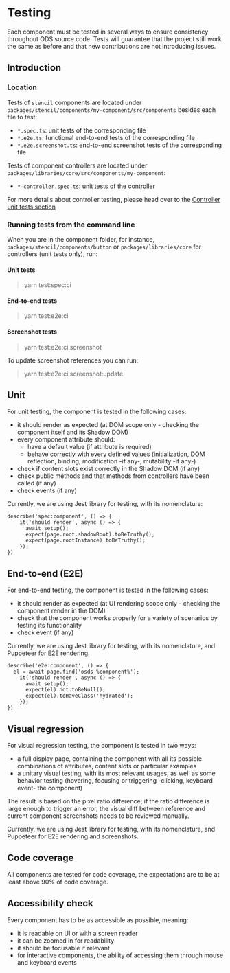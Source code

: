 # Testing

Each component must be tested in several ways to ensure consistency throughout ODS source code.
Tests will guarantee that the project still work the same as before and that new contributions are not introducing
issues.

## Introduction

### Location

Tests of `stencil` components are located under `packages/stencil/components/my-component/src/components` besides each
file to test:

- `*.spec.ts`: unit tests of the corresponding file
- `*.e2e.ts`: functional end-to-end tests of the corresponding file
- `*.e2e.screenshot.ts`: end-to-end screenshot tests of the corresponding file

Tests of component controllers are located under `packages/libraries/core/src/components/my-component`:

- `*-controller.spec.ts`: unit tests of the controller

For more details about controller testing, please head over to the [Controller unit tests section](?path=/story/contributing-how-to-s-create-a-controller--page#controller-testing)

### Running tests from the command line

When you are in the component folder, for instance, `packages/stencil/components/button` or `packages/libraries/core` for controllers (unit tests only), run:

#### Unit tests

> yarn test:spec:ci

#### End-to-end tests

> yarn test:e2e:ci

#### Screenshot tests

> yarn test:e2e:ci:screenshot

To update screenshot references you can run:
> yarn test:e2e:ci:screenshot:update

## Unit

For unit testing, the component is tested in the following cases:

* it should render as expected (at DOM scope only - checking the component itself and its Shadow DOM)
* every component attribute should:
  * have a default value (if attribute is required)
  * behave correctly with every defined values (initialization, DOM reflection, binding, modification -if any-,
    mutability -if any-)
* check if content slots exist correctly in the Shadow DOM (if any)
* check public methods and that methods from controllers have been called (if any)
* check events (if any)

Currently, we are using Jest library for testing, with its nomenclature:

```
describe('spec:component', () => {
    it('should render', async () => {
      await setup();
      expect(page.root.shadowRoot).toBeTruthy();
      expect(page.rootInstance).toBeTruthy();
    });
})
```

## End-to-end (E2E)

For end-to-end testing, the component is tested in the following cases:

* it should render as expected (at UI rendering scope only - checking the component render in the DOM)
* check that the component works properly for a variety of scenarios by testing its functionality
* check event (if any)

Currently, we are using Jest library for testing, with its nomenclature, and Puppeteer for E2E rendering.

```
describe('e2e:component', () => {
  el = await page.find('osds-%component%');
    it('should render', async () => {
      await setup();
      expect(el).not.toBeNull();
      expect(el).toHaveClass('hydrated');
    });
})
```

## Visual regression

For visual regression testing, the component is tested in two ways:

* a full display page, containing the component with all its possible combinations of attributes, content slots or
  particular examples
* a unitary visual testing, with its most relevant usages, as well as some behavior testing (hovering, focusing or
  triggering -clicking, keyboard event- the component)

The result is based on the pixel ratio difference; if the ratio difference is large enough to trigger an error, the
visual diff between reference and current component screenshots needs to be reviewed manually.

Currently, we are using Jest library for testing, with its nomenclature, and Puppeteer for E2E rendering and
screenshots.

## Code coverage

All components are tested for code coverage, the expectations are to be at least above 90% of code coverage.

## Accessibility check

Every component has to be as accessible as possible, meaning:

* it is readable on UI or with a screen reader
* it can be zoomed in for readability
* it should be focusable if relevant
* for interactive components, the ability of accessing them through mouse and keyboard events
